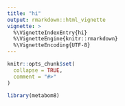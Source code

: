 ```yaml
---
title: "hi"
output: rmarkdown::html_vignette
vignette: >
  %\VignetteIndexEntry{hi}
  %\VignetteEngine{knitr::rmarkdown}
  %\VignetteEncoding{UTF-8}
---
```


```r
knitr::opts_chunk$set(
  collapse = TRUE,
  comment = "#>"
)
```

```r
library(metabom8)
```
